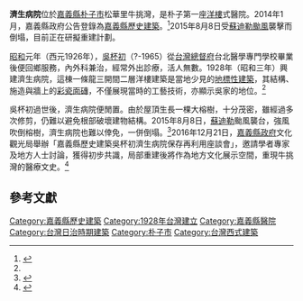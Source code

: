 {{Tw monument
|name= 牛挑灣吳杯初濟生病院
|formername= 濟生病院
|image=Ji Shen Hospital-2.jpg
|imagename= 濟生病院2015年8月8日的蘇迪勒颱風摧殘過後的景象。
|othername= 
|formalname= 牛挑灣吳杯初濟生病院
|level= 縣定歷史建築
|class= 
|time= 1928年
|destroyed= 2015年
|date=公告日期；2014年1月
|material= 磚頭、屋瓦
|location= 嘉義縣朴子市松華里牛桃灣300號
|website= 
|reg_url= https://nchdb.boch.gov.tw/assets/overview/historicalBuilding/20140121000004
}}

'''濟生病院'''位於[[嘉義縣|嘉義縣]][[朴子市|朴子市]]松華里牛挑灣，是朴子第一座[[洋樓|洋樓]]式醫院。2014年1月，嘉義縣政府公告登錄為[[嘉義縣文化資產#歷史建築|嘉義縣歷史建築]]。<ref name=":0">{{Cite web|url=https://nchdb.boch.gov.tw/web/cultureassets/Building/info_upt.aspx?p0=8461|title=牛挑灣吳杯初濟生病院|accessdate=2017-01-26|author=國家文化資產資料庫|date=|publisher=|archive-date=2017-02-02|archive-url=https://web.archive.org/web/20170202033623/https://nchdb.boch.gov.tw/web/cultureassets/Building/info_upt.aspx?p0=8461|dead-url=no}}</ref>2015年8月8日受[[蘇迪勒颱風|蘇迪勒颱風]]襲擊而倒塌，目前正在研擬重建計劃。

[[昭和|昭和]]元年（西元1926年），[[吳杯初|吳杯初]]（?-1965）從[[臺灣總督府|台灣總督府]]台北醫學專門學校畢業後便回鄉服務，內外科兼治，經常外出診療，活人無數。1928年（昭和三年）興建濟生病院，這棟一條龍三開間二層洋樓建築是當地少見的[[地標|地標性建築]]，其結構、施造與牆上的[[彩瓷面磚|彩瓷面磚]]，不僅展現當時的工藝技術，亦顯示吳家的地位。<ref name=":0" />

吳杯初過世後，濟生病院便閒置。由於屋頂生長一棵大榕樹，十分茂密，雖經過多次修剪，仍難以避免根部破壞建物結構。2015年8月8日，[[蘇迪勒颱風|蘇迪勒]]颱風襲台，強風吹倒榕樹，濟生病院也難以倖免，一併倒塌。<ref>{{Cite web|url=http://www.chinatimes.com/newspapers/20150812000517-260107|title=吳杯初濟生病院 盼修復重生|accessdate=2017-01-26|author=呂妍庭|date=2015-08-12|publisher=中時電子報|archive-date=2017-02-02|archive-url=https://web.archive.org/web/20170202034339/http://www.chinatimes.com/newspapers/20150812000517-260107|dead-url=no}}</ref>2016年12月21日，[[嘉義縣政府|嘉義縣政府]]文化觀光局舉辦「嘉義縣歷史建築吳杯初濟生病院保存再利用座談會」，邀請學者專家及地方人士討論，獲得初步共識，局部重建後將作為地方文化展示空間，重現牛挑灣的醫療文史。<ref name="蔡宗勳">{{Cite web|url=http://news.ltn.com.tw/news/local/paper/1065462|title=〈中部〉嘉義濟生病院局部重建做為文化館|accessdate=2017-01-23|author=蔡宗勳|date=2016-12-26|publisher=自由時報|archive-date=2017-02-02|archive-url=https://web.archive.org/web/20170202013403/http://news.ltn.com.tw/news/local/paper/1065462|dead-url=no}}</ref>

==參考文獻==
{{reflist}}

{{嘉義縣文化資產}}

[[Category:嘉義縣歷史建築|Category:嘉義縣歷史建築]]
[[Category:1928年台灣建立|Category:1928年台灣建立]]
[[Category:嘉義縣醫院|Category:嘉義縣醫院]]
[[Category:台灣日治時期建築|Category:台灣日治時期建築]]
[[Category:朴子市|Category:朴子市]]
[[Category:台灣西式建築|Category:台灣西式建築]]